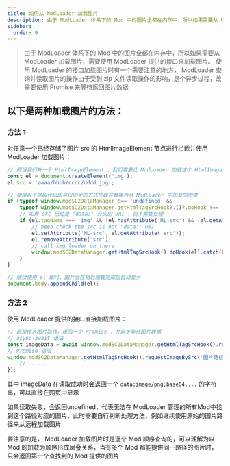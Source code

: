 ```yaml
---
title: 如何从 ModLoader 加载图片
description: 由于 ModLoader 体系下的 Mod 中的图片全都在内存中，所以如果需要从 ModLoader 加载图片，需要使用 ModLoader 提供的接口来加载图片。
sidebar:
  order: 9
---
```


> 由于 ModLoader 体系下的 Mod 中的图片全都在内存中，所以如果需要从 ModLoader 加载图片，需要使用 ModLoader 提供的接口来加载图片。
> 使用 ModLoader 的接口加载图片时有一个需要注意的地方， ModLoader 查询并读取图片的操作由于受到 zip 文件读取操作的影响，是个异步过程，故需要使用 Promise 来等待返回图片数据

## 以下是两种加载图片的方法：
### 方法 1

对任意一个已经存储了图片 src 的 HtmlImageElement 节点进行拦截并使用 ModLoader 加载图片：

```javascript
// 假设我们有一个 HtmlImageElement ，我们需要让 ModLoader 加载这个 HtmlImageElement 的 src 指向的图片
const el = document.createElement('img');
el.src = 'aaaa/bbbb/cccc/dddd.jpg';

// 使用以下这段代码即可以同步的方式拦截并替换为从 ModLoader 中加载的图像
if (typeof window.modSC2DataManager !== 'undefined' &&
	typeof window.modSC2DataManager.getHtmlTagSrcHook?.()?.doHook !== 'undefined') {
    // 如果 src 已经是 "data:" 开头的 URI ，则不需要处理
	if (el.tagName === 'img' && !el.hasAttribute('ML-src') && !el.getAttribute('src')?.startsWith('data:')) {
		// need check the src is not "data:" URI
		el.setAttribute('ML-src', el.getAttribute('src'));
		el.removeAttribute('src');
		// call img loader on there
		window.modSC2DataManager.getHtmlTagSrcHook().doHook(el).catch(E => console.error(E));
	}
}

// 继续使用 el 即可，图片会在稍后加载完成后自动显示
document.body.appendChild(el);
```
### 方法 2

使用 ModLoader 提供的接口直接加载图片：

```javascript
// 直接传入图片路径，返回一个 Promise ，并异步等待图片数据
// async-await 语法
const imageData = await window.modSC2DataManager.getHtmlTagSrcHook().requestImageBySrc('图片路径');
// Promise 语法
window.modSC2DataManager.getHtmlTagSrcHook().requestImageBySrc('图片路径').then(imageData => {
    // ......
});

```

其中 imageData 在读取成功时会返回一个 `data:image/png;base64,...` 的字符串，可以直接在网页中显示

如果读取失败，会返回undefined，代表无法在 ModLoader 管理的所有Mod中找到这个路径对应的图片，此时需要自行判断处理方法，例如继续使用原始的图片路径来从远程加载图片

要注意的是， ModLoader 加载图片时是逐个 Mod 顺序查询的，可以理解为以 Mod 的加载为顺序形成层叠关系，当有多个 Mod 都能提供同一路径的图片时，只会返回第一个查找到的 Mod 提供的图片
